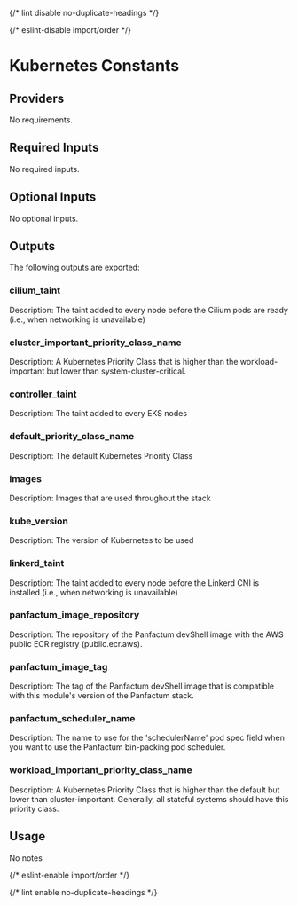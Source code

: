 
{/* lint disable no-duplicate-headings */}

{/* eslint-disable import/order */}
<ModuleHeader name="kube_constants" sourceHref="https://github.com/Panfactum/stack/tree/__PANFACTUM_VERSION_EDGE__/packages/infrastructure/kube_constants" status="stable" type="submodule"/>

# Kubernetes Constants

## Providers

No requirements.

## Required Inputs

No required inputs.

## Optional Inputs

No optional inputs.

## Outputs

The following outputs are exported:

### cilium\_taint

Description: The taint added to every node before the Cilium pods are ready (i.e., when networking is unavailable)

### cluster\_important\_priority\_class\_name

Description: A Kubernetes Priority Class that is higher than the workload-important but lower than system-cluster-critical.

### controller\_taint

Description: The taint added to every EKS nodes

### default\_priority\_class\_name

Description: The default Kubernetes Priority Class

### images

Description: Images that are used throughout the stack

### kube\_version

Description: The version of Kubernetes to be used

### linkerd\_taint

Description: The taint added to every node before the Linkerd CNI is installed (i.e., when networking is unavailable)

### panfactum\_image\_repository

Description: The repository of the Panfactum devShell image with the AWS public ECR registry (public.ecr.aws).

### panfactum\_image\_tag

Description: The tag of the Panfactum devShell image that is compatible with this module's version of the Panfactum stack.

### panfactum\_scheduler\_name

Description: The name to use for the 'schedulerName' pod spec field when you want to use the Panfactum bin-packing pod scheduler.

### workload\_important\_priority\_class\_name

Description: A Kubernetes Priority Class that is higher than the default but lower than cluster-important. Generally, all stateful systems should have this priority class.

## Usage

No notes

{/* eslint-enable import/order */}

{/* lint enable no-duplicate-headings */}
